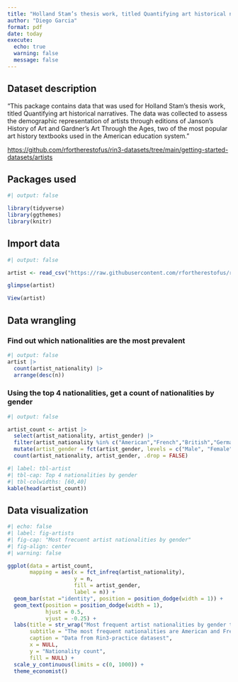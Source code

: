 ```yaml
---
title: "Holland Stam’s thesis work, titled Quantifying art historical narratives"
author: "Diego Garcia"
format: pdf
date: today
execute: 
  echo: true
  warning: false
  message: false
---
```


## Dataset description

"This package contains data that was used for Holland Stam’s thesis work, titled Quantifying art historical narratives. The data was collected to assess the demographic representation of artists through editions of Janson’s History of Art and Gardner’s Art Through the Ages, two of the most popular art history textbooks used in the American education system."

<https://github.com/rfortherestofus/rin3-datasets/tree/main/getting-started-datasets/artists>

## Packages used
```r
#| output: false

library(tidyverse)
library(ggthemes)
library(knitr)
```

## Import data

```r
#| output: false

artist <- read_csv("https://raw.githubusercontent.com/rfortherestofus/rin3-datasets/main/getting-started-datasets/artists/artists.csv")

glimpse(artist)

View(artist)
```

## Data wrangling

### Find out which nationalities are the most prevalent

```r
#| output: false
artist |>
  count(artist_nationality) |>
  arrange(desc(n))
```

### Using the top 4 nationalities, get a count of nationalities by gender

```r
#| output: false

artist_count <- artist |>
  select(artist_nationality, artist_gender) |>
  filter(artist_nationality %in% c("American","French","British","German")) |>
  mutate(artist_gender = fct(artist_gender, levels = c("Male", "Female", "N/A"))) |>
  count(artist_nationality, artist_gender, .drop = FALSE)
```

```r
#| label: tbl-artist
#| tbl-cap: Top 4 nationalities by gender
#| tbl-colwidths: [60,40]
kable(head(artist_count))
```

## Data visualization

```r
#| echo: false
#| label: fig-artists
#| fig-cap: "Most frecuent artist nationalities by gender"
#| fig-align: center
#| warning: false

ggplot(data = artist_count,
       mapping = aes(x = fct_infreq(artist_nationality),
                     y = n,
                     fill = artist_gender,
                     label = n)) +
  geom_bar(stat ="identity", position = position_dodge(width = 1)) +
  geom_text(position = position_dodge(width = 1),
            hjust = 0.5,
            vjust = -0.25) +
  labs(title = str_wrap("Most frequent artist nationalities by gender through editions of Janson’s History of Art and Gardner’s Art Through the Ages", 60),
       subtitle = "The most frequent nationalities are American and French",
       caption = "Data from Rin3-practice datasest",
       x = NULL,
       y = "Nationality count",
       fill = NULL) +
  scale_y_continuous(limits = c(0, 1000)) +
  theme_economist()

```

